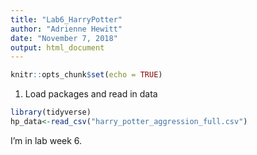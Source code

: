 ```yaml
---
title: "Lab6_HarryPotter"
author: "Adrienne Hewitt"
date: "November 7, 2018"
output: html_document
---
```


```r
knitr::opts_chunk$set(echo = TRUE)
```

1. Load packages and read in data
```r

library(tidyverse)
hp_data<-read_csv("harry_potter_aggression_full.csv")

```

I'm in lab week 6. 